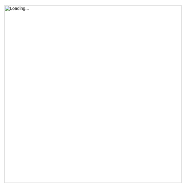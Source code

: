 ```yaml
---
title: ""
format:
  html:
    theme: none
    toc: false
    page-layout: full
---
```


```{=html}
<style>
  html, body {
    margin: 0;
    padding: 0;
    height: 100%;
    overflow: hidden;
    background-color: white;
    font-family: Arial, sans-serif;
  }

  #loader {
    position: absolute;
    top: 0;
    left: 0;
    width: 100%;
    height: 100%;
    background-color: white;
    display: flex;
    justify-content: center;
    align-items: flex-start;
    padding-top: 2rem;
    z-index: 10;
  }

 #loader img {
  width: 60vw;  /* or 70vw if you want it even bigger */
  max-width: 600px; /* fallback max size */
  height: auto;
}

  iframe {
    border: none;
    width: 100%;
    height: 100%;
    display: block;
  }

  /* FAB Styles */
  .fab-container {
    position: fixed;
    bottom: 20px;
    right: 20px;
    z-index: 999;
  }

  .fab-button {
    background-color: #634360;
    color: #fff;
    width: 50px;
    height: 50px;
    border-radius: 50%;
    text-align: center;
    font-size: 24px;
    line-height: 50px;
    cursor: pointer;
    box-shadow: 0 4px 12px rgba(0, 0, 0, 0.2);
    transition: background-color 0.3s ease;
  }

  .fab-button:hover {
    background-color: #452d45;
  }

  .fab-home {
    display: none;
    position: absolute;
    bottom: 60px;
    right: 5px;
    background-color: #ecf0f1;
    color: #634360;
    padding: 8px 12px;
    border-radius: 20px;
    font-size: 14px;
    text-decoration: none;
    box-shadow: 0 3px 10px rgba(0,0,0,0.15);
    transition: all 0.3s ease;
  }

  .fab-home.show {
    display: inline-block;
  }
</style>
```

::: {#loader}
<img src="https://firebasestorage.googleapis.com/v0/b/fig-1-41cec.firebasestorage.app/o/WINE%2Fwineloader.gif?alt=media" alt="Loading..."/>
:::

<iframe src="https://statoberry-wine.share.connect.posit.cloud/" onload="document.getElementById(&#39;loader&#39;).style.display=&#39;none&#39;;">

</iframe>


```{=html}
<script>
  function toggleFAB() {
    const homeBtn = document.getElementById("fabHome");
    homeBtn.classList.toggle("show");
  }
</script>
```
